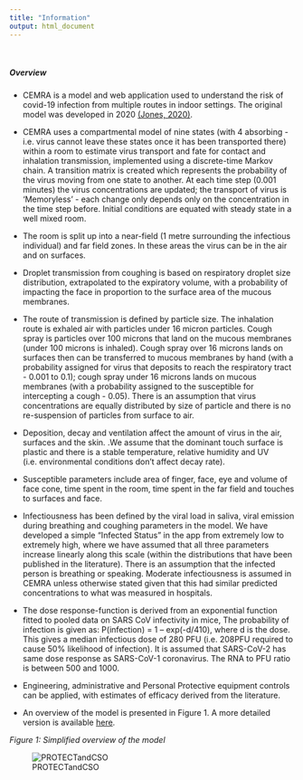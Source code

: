 ```yaml
---
title: "Information"
output: html_document
---
```

<br>

##### **Overview**

* CEMRA is a model and web application used to understand the risk of covid-19 infection from multiple routes in indoor settings. The original model was developed in 2020 [(Jones, 2020)](https://www.ncbi.nlm.nih.gov/research/coronavirus/publication/32643585).

* CEMRA uses a compartmental model of nine states (with 4 absorbing - i.e. virus cannot leave these states once it has been transported there) within a room to estimate virus transport and fate for contact and inhalation transmission, implemented using a discrete-time Markov chain. A transition matrix is created which represents the probability of the virus moving from one state to another. At each time step (0.001 minutes) the virus concentrations are updated; the transport of virus is ‘Memoryless’ - each change only depends only on the concentration in the time step before. Initial conditions are equated with steady state in a well mixed room. 

* The room is split up into a near-field (1 metre surrounding the infectious individual) and far field zones. In these areas the virus can be in the air and on surfaces.  

* Droplet transmission from coughing is based on respiratory droplet size distribution, extrapolated to the expiratory volume, with a probability of impacting the face in proportion to the surface area of the mucous membranes.

* The route of transmission is defined by particle size. The inhalation route is exhaled air with particles under 16 micron particles. Cough spray is particles over 100 microns that land on the mucous membranes (under 100 microns is inhaled). Cough spray over 16 microns lands on surfaces then can be transferred to mucous membranes by hand (with a probability assigned for virus that deposits to reach the respiratory tract - 0.001 to 0.1); cough spray under 16 microns lands on mucous membranes (with a probability assigned to the susceptible for intercepting a cough - 0.05). There is an assumption that virus concentrations are equally distributed by size of particle and there is no re-suspension of particles from surface to air.

* Deposition, decay and ventilation affect the amount of virus in the air, surfaces and the skin. .We assume that the dominant touch surface is plastic and there is a stable temperature, relative humidity and UV (i.e. environmental conditions don't affect decay rate). 

* Susceptible parameters include area of finger, face, eye and volume of face cone, time spent in the room, time spent in the far field and touches to surfaces and face. 

* Infectiousness has been defined by the viral load in saliva, viral emission during breathing and coughing parameters in the model. We have developed a simple “Infected Status” in the app from extremely low to extremely high, where we have assumed that all three parameters increase linearly along this scale (within the distributions that have been published in the literature). There is an assumption that the infected person is breathing or speaking. Moderate infectiousness is assumed in CEMRA unless otherwise stated given that this had similar predicted concentrations to what was measured in hospitals.

* The dose response-function is derived from an exponential function fitted to pooled data on SARS CoV infectivity in mice, The probability of infection is given as: P(infection) = 1 – exp(-d/410), where d is the dose. This gives a median infectious dose of 280 PFU (i.e. 208PFU required to cause 50% likelihood of infection). It is assumed that SARS-CoV-2 has same dose response as SARS-CoV-1 coronavirus. The RNA to PFU ratio is between 500 and 1000. 

* Engineering, administrative and Personal Protective equipment controls can be applied, with estimates of efficacy derived from the literature. 

* An overview of the model is presented in Figure 1. A more detailed version is available [here](https://iomworld.box.com/s/lyv3k4u1k7q97yjrfhxabj73hmmjgelx).


*Figure 1: Simplified overview of the model*

![PROTECTandCSO](modeloverview2.png)

